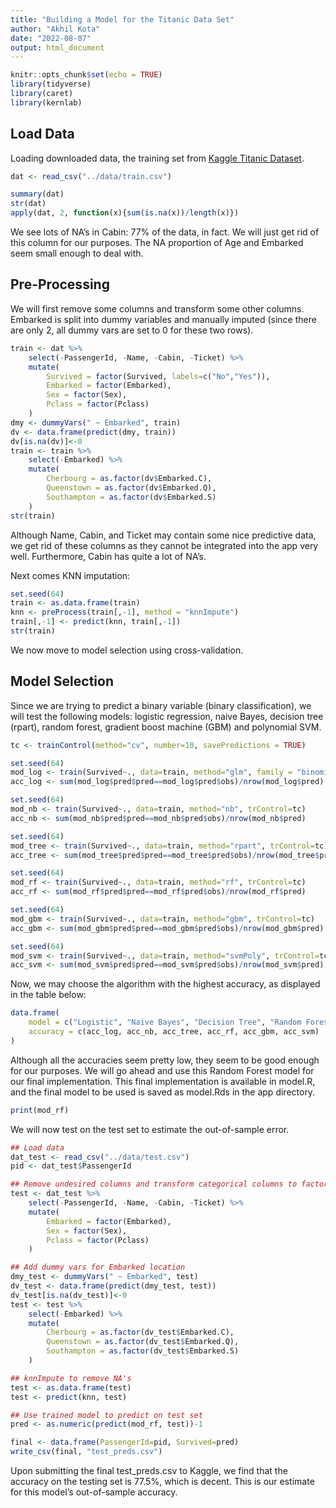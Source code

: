 ```yaml
---
title: "Building a Model for the Titanic Data Set"
author: "Akhil Kota"
date: "2022-08-07"
output: html_document
---
```


```r
knitr::opts_chunk$set(echo = TRUE)
library(tidyverse)
library(caret)
library(kernlab)
```

## Load Data

Loading downloaded data, the training set from [Kaggle Titanic Dataset](https://www.kaggle.com/competitions/titanic/data).

```r
dat <- read_csv("../data/train.csv")
```

```r
summary(dat)
str(dat)
apply(dat, 2, function(x){sum(is.na(x))/length(x)})
```
We see lots of NA's in Cabin: 77% of the data, in fact. We will just get rid of this column for our purposes. The NA proportion of Age and Embarked seem small enough to deal with.

## Pre-Processing
We will first remove some columns and transform some other columns. Embarked is split into dummy variables and manually imputed (since there are only 2, all dummy vars are set to 0 for these two rows).

```r
train <- dat %>%
    select(-PassengerId, -Name, -Cabin, -Ticket) %>%
    mutate(
        Survived = factor(Survived, labels=c("No","Yes")),
        Embarked = factor(Embarked),
        Sex = factor(Sex),
        Pclass = factor(Pclass)
    )
dmy <- dummyVars(" ~ Embarked", train)
dv <- data.frame(predict(dmy, train))
dv[is.na(dv)]<-0
train <- train %>% 
    select(-Embarked) %>%
    mutate(
        Cherbourg = as.factor(dv$Embarked.C), 
        Queenstown = as.factor(dv$Embarked.Q),
        Southampton = as.factor(dv$Embarked.S)
    )
str(train)
```

Although Name, Cabin, and Ticket may contain some nice predictive data, we get rid of these columns as they cannot be integrated into the app very well. Furthermore, Cabin has quite a lot of NA's.  
  
Next comes KNN imputation:
```r
set.seed(64)
train <- as.data.frame(train)
knn <- preProcess(train[,-1], method = "knnImpute")
train[,-1] <- predict(knn, train[,-1])
str(train)
```

We now move to model selection using cross-validation.


## Model Selection
Since we are trying to predict a binary variable (binary classification), we will test the following models: logistic regression, naive Bayes, decision tree (rpart), random forest, gradient boost machine (GBM) and polynomial SVM.

```r
tc <- trainControl(method="cv", number=10, savePredictions = TRUE)

set.seed(64)
mod_log <- train(Survived~., data=train, method="glm", family = "binomial", trControl=tc)
acc_log <- sum(mod_log$pred$pred==mod_log$pred$obs)/nrow(mod_log$pred)

set.seed(64)
mod_nb <- train(Survived~., data=train, method="nb", trControl=tc)
acc_nb <- sum(mod_nb$pred$pred==mod_nb$pred$obs)/nrow(mod_nb$pred)

set.seed(64)
mod_tree <- train(Survived~., data=train, method="rpart", trControl=tc)
acc_tree <- sum(mod_tree$pred$pred==mod_tree$pred$obs)/nrow(mod_tree$pred)

set.seed(64)
mod_rf <- train(Survived~., data=train, method="rf", trControl=tc)
acc_rf <- sum(mod_rf$pred$pred==mod_rf$pred$obs)/nrow(mod_rf$pred)

set.seed(64)
mod_gbm <- train(Survived~., data=train, method="gbm", trControl=tc)
acc_gbm <- sum(mod_gbm$pred$pred==mod_gbm$pred$obs)/nrow(mod_gbm$pred)

set.seed(64)
mod_svm <- train(Survived~., data=train, method="svmPoly", trControl=tc)
acc_svm <- sum(mod_svm$pred$pred==mod_svm$pred$obs)/nrow(mod_svm$pred)
```

Now, we may choose the algorithm with the highest accuracy, as displayed in the table below:
```r
data.frame(
    model = c("Logistic", "Naive Bayes", "Decision Tree", "Random Forest", "GBM", "Poly SVM"),
    accuracy = c(acc_log, acc_nb, acc_tree, acc_rf, acc_gbm, acc_svm)
)
```

Although all the accuracies seem pretty low, they seem to be good enough for our purposes. We will go ahead and use this Random Forest model for our final implementation. This final implementation is available in model.R, and the final model to be used is saved as model.Rds in the app directory.

```r
print(mod_rf)
```


We will now test on the test set to estimate the out-of-sample error.
```r
## Load data
dat_test <- read_csv("../data/test.csv")
pid <- dat_test$PassengerId

## Remove undesired columns and transform categorical columns to factor
test <- dat_test %>%
    select(-PassengerId, -Name, -Cabin, -Ticket) %>%
    mutate(
        Embarked = factor(Embarked),
        Sex = factor(Sex),
        Pclass = factor(Pclass)
    )

## Add dummy vars for Embarked location
dmy_test <- dummyVars(" ~ Embarked", test)
dv_test <- data.frame(predict(dmy_test, test))
dv_test[is.na(dv_test)]<-0
test <- test %>% 
    select(-Embarked) %>%
    mutate(
        Cherbourg = as.factor(dv_test$Embarked.C), 
        Queenstown = as.factor(dv_test$Embarked.Q),
        Southampton = as.factor(dv_test$Embarked.S)
    )

## knnImpute to remove NA's
test <- as.data.frame(test)
test <- predict(knn, test)

## Use trained model to predict on test set
pred <- as.numeric(predict(mod_rf, test))-1

final <- data.frame(PassengerId=pid, Survived=pred)
write_csv(final, "test_preds.csv")
```

Upon submitting the final test_preds.csv to Kaggle, we find that the accuracy on the testing set is 77.5%, which is decent. This is our estimate for this model's out-of-sample accuracy.